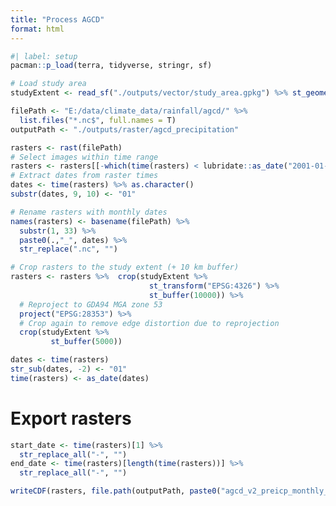 ```yaml
---
title: "Process AGCD"
format: html
---
```


```r
#| label: setup
pacman::p_load(terra, tidyverse, stringr, sf)

# Load study area
studyExtent <- read_sf("./outputs/vector/study_area.gpkg") %>% st_geometry()
```


```r
filePath <- "E:/data/climate_data/rainfall/agcd/" %>% 
  list.files("*.nc$", full.names = T)
outputPath <- "./outputs/raster/agcd_precipitation"

rasters <- rast(filePath)
# Select images within time range
rasters <- rasters[[-which(time(rasters) < lubridate::as_date("2001-01-01"))]]
# Extract dates from raster times
dates <- time(rasters) %>% as.character()
substr(dates, 9, 10) <- "01"

# Rename rasters with monthly dates 
names(rasters) <- basename(filePath) %>% 
  substr(1, 33) %>% 
  paste0(.,"_", dates) %>% 
  str_replace(".nc", "")

# Crop rasters to the study extent (+ 10 km buffer)
rasters <- rasters %>%  crop(studyExtent %>%
                               st_transform("EPSG:4326") %>% 
                               st_buffer(10000)) %>%
  # Reproject to GDA94 MGA zone 53
  project("EPSG:28353") %>% 
  # Crop again to remove edge distortion due to reprojection
  crop(studyExtent %>% 
         st_buffer(5000)) 

dates <- time(rasters)
str_sub(dates, -2) <- "01"
time(rasters) <- as_date(dates)
```

# Export rasters

```r
start_date <- time(rasters)[1] %>% 
  str_replace_all("-", "")
end_date <- time(rasters)[length(time(rasters))] %>% 
  str_replace_all("-", "")

writeCDF(rasters, file.path(outputPath, paste0("agcd_v2_preicp_monthly_", start_date, "_", end_date, ".nc")), varname = "agcd_precipitation_monthly", compression = 6, overwrite = T)
```
